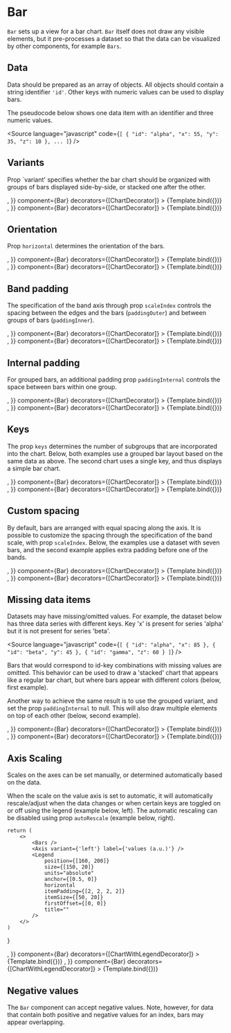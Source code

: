 
# Bar

<Meta title="Addons/Band/Bars/Bar" />

`Bar` sets up a view for a bar chart. `Bar` itself does not draw any visible elements, but it pre-processes a dataset so that the data can be visualized by other components, for example `Bars`.

<ArgsTable of={Bar} />

## Data

Data should be prepared as an array of objects. All objects should contain a string identifier `'id'`. Other keys with numeric values can be used to display bars.

The pseudocode below shows one data item with an identifier and three numeric values.

<Source
    language="javascript"
    code={`
[
  {
    "id": "alpha",
    "x": 55,
    "y": 35,
    "z": 10
  },
  ...
]
`}
/>

## Variants

Prop `variant' specifies whether the bar chart should be organized with groups of bars displayed side-by-side, or stacked one after the other.

<Canvas>
    <Story
        name="vertical, grouped"
        args={{
            ...commonBarProps,
            variant: 'grouped',
            children: <Bars />,
        }}
        component={Bar}
        decorators={[ChartDecorator]}
    >
        {Template.bind({})}
    </Story>
    <Story
        name="vertical, stacked"
        args={{
            ...commonBarProps,
            variant: 'stacked',
            children: <Bars />,
        }}
        component={Bar}
        decorators={[ChartDecorator]}
    >
        {Template.bind({})}
    </Story>
</Canvas>

## Orientation

Prop `horizontal` determines the orientation of the bars.

<Canvas>
    <Story
        name="horizontal, grouped"
        args={{
            ...commonBarProps,
            horizontal: true,
            variant: 'grouped',
            children: <Bars />,
        }}
        component={Bar}
        decorators={[ChartDecorator]}
    >
        {Template.bind({})}
    </Story>
    <Story
        name="horizontal, stacked"
        args={{
            ...commonBarProps,
            horizontal: true,
            variant: 'stacked',
            children: <Bars />,
        }}
        component={Bar}
        decorators={[ChartDecorator]}
    >
        {Template.bind({})}
    </Story>
</Canvas>

## Band padding

The specification of the band axis through prop `scaleIndex` controls the spacing between the edges and the bars (`paddingOuter`) and between groups of bars (`paddingInner`).

<Canvas>
    <Story
        name="large outer padding"
        args={{
            ...commonBarProps,
            variant: 'stacked',
            horizontal: false,
            scaleIndex: {
                variant: 'band',
                paddingOuter: 0.8,
                paddingInner: 0.1,
            },
            children: <Bars />,
        }}
        component={Bar}
        decorators={[ChartDecorator]}
    >
        {Template.bind({})}
    </Story>
    <Story
        name="large inner padding"
        args={{
            ...commonBarProps,
            variant: 'stacked',
            horizontal: false,
            scaleIndex: {
                variant: 'band',
                paddingOuter: 0.1,
                paddingInner: 0.8,
            },
            children: <Bars />,
        }}
        component={Bar}
        decorators={[ChartDecorator]}
    >
        {Template.bind({})}
    </Story>
</Canvas>

## Internal padding

For grouped bars, an additional padding prop `paddingInternal` controls the space between bars within one group.

<Canvas>
    <Story
        name="large internal padding"
        args={{
            ...commonBarProps,
            horizontal: false,
            paddingInternal: 0.8,
            children: <Bars />,
        }}
        component={Bar}
        decorators={[ChartDecorator]}
    >
        {Template.bind({})}
    </Story>
    <Story
        name="zero internal padding"
        args={{
            ...commonBarProps,
            horizontal: false,
            paddingInternal: 0.0,
            children: <Bars />,
        }}
        component={Bar}
        decorators={[ChartDecorator]}
    >
        {Template.bind({})}
    </Story>
</Canvas>

## Keys

The prop `keys` determines the number of subgroups that are incorporated into the chart. Below, both examples use a grouped bar layout based on the same data as above. The second chart uses a single key, and thus displays a simple bar chart.

<Canvas>
    <Story
        name="two keys"
        args={{
            ...commonBarProps,
            horizontal: false,
            keys: ['x', 'y'],
            children: <Bars />,
        }}
        component={Bar}
        decorators={[ChartDecorator]}
    >
        {Template.bind({})}
    </Story>
    <Story
        name="single key"
        args={{
            ...commonBarProps,
            horizontal: false,
            keys: ['x'],
            children: <Bars />,
        }}
        component={Bar}
        decorators={[ChartDecorator]}
    >
        {Template.bind({})}
    </Story>
</Canvas>

## Custom spacing

By default, bars are arranged with equal spacing along the axis. It is possible to customize the spacing through the specification of the band scale, with prop `scaleIndex`. Below, the examples use a dataset with seven bars, and the second example applies extra padding before one of the bands.

<Canvas>
    <Story
        name="equal spacing"
        args={{
            ...commonBarProps,
            data: dataSingles,
            keys: ['value'],
            horizontal: false,
            scaleIndex: {
                variant: 'band',
                domain: ['A', 'B', 'C', 'D', 'E', 'F', 'G'],
                padding: 0.2,
            },
            children: <Bars />,
        }}
        component={Bar}
        decorators={[ChartDecorator]}
    >
        {Template.bind({})}
    </Story>
    <Story
        name="custom spacing"
        args={{
            ...commonBarProps,
            data: dataSingles,
            keys: ['value'],
            horizontal: false,
            scaleIndex: {
                variant: 'band',
                domain: ['A', 'B', 'C', 'D', 'E', 'F', 'G'],
                padding: 0.2,
                extraPadding: { E: 0.9 },
            },
            children: <Bars />,
        }}
        component={Bar}
        decorators={[ChartDecorator]}
    >
        {Template.bind({})}
    </Story>
</Canvas>

## Missing data items

Datasets may have missing/omitted values. For example, the dataset below has three data series with different keys. Key 'x' is present for series 'alpha' but it is not present for series 'beta'.

<Source
    language="javascript"
    code={`
[
  {
    "id": "alpha",
    "x": 85
  },
  {
    "id": "beta",
    "y": 45
  },
  {
    "id": "gamma",
    "z": 60
  }
]
`}
/>

Bars that would correspond to id-key combinations with missing values are omitted. This behavior can be used to draw a 'stacked' chart that appears like a regular bar chart, but where bars appear with different colors (below, first example).

Another way to achieve the same result is to use the grouped variant, and set the prop `paddingInternal` to null. This will also draw multiple elements on top of each other (below, second example).

<Canvas>
    <Story
        name="missing keys"
        args={{
            ...commonBarProps,
            variant: 'stacked',
            data: dataMissing,
            horizontal: false,
            scaleIndex: {
                variant: 'band',
                padding: 0.2,
            },
            children: <Bars />,
        }}
        component={Bar}
        decorators={[ChartDecorator]}
    >
        {Template.bind({})}
    </Story>
    <Story
        name="null internal padding"
        args={{
            ...commonBarProps,
            variant: 'grouped',
            data: dataMissing,
            horizontal: false,
            paddingInternal: null,
            scaleIndex: {
                variant: 'band',
                padding: 0.2,
            },
            children: <Bars />,
        }}
        component={Bar}
        decorators={[ChartDecorator]}
    >
        {Template.bind({})}
    </Story>
</Canvas>

## Axis Scaling

Scales on the axes can be set manually, or determined automatically based on the data.

When the scale on the value axis is set to automatic, it will automatically rescale/adjust when the data changes or when certain keys are toggled on or off using the legend (example below, left). The automatic rescaling can be disabled using prop `autoRescale` (example below, right).

    return (
        <>
            <Bars />
            <Axis variant={'left'} label={'values (a.u.)'} />
            <Legend
                position={[160, 200]}
                size={[150, 20]}
                units="absolute"
                anchor={[0.5, 0]}
                horizontal
                itemPadding={[2, 2, 2, 2]}
                itemSize={[50, 20]}
                firstOffset={[0, 0]}
                title=""
            />
        </>
    )
}

<Canvas>
    <Story
        name="auto-rescaling"
        args={{
            ...commonBarProps,
            variant: 'stacked',
            data: dataMissing,
            horizontal: false,
            scaleIndex: {
                variant: 'band',
                padding: 0.2,
            },
            autoRescale: true,
            children: <BarsAndLegend />,
        }}
        component={Bar}
        decorators={[ChartWithLegendDecorator]}
    >
        {Template.bind({})}
    </Story>
    <Story
        name="fixed scales"
        args={{
            ...commonBarProps,
            variant: 'stacked',
            data: dataMissing,
            horizontal: false,
            scaleIndex: {
                variant: 'band',
                padding: 0.2,
            },
            autoRescale: false,
            children: <BarsAndLegend />,
        }}
        component={Bar}
        decorators={[ChartWithLegendDecorator]}
    >
        {Template.bind({})}
    </Story>
</Canvas>

## Negative values

The `Bar` component can accept negative values. Note, however, for data that contain both positive and negative values for an index, bars may appear overlapping.
